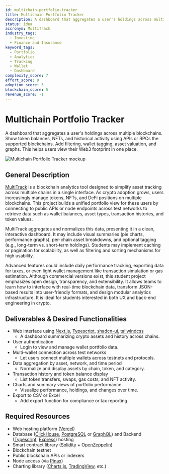 ```yaml
---
id: multichain-portfolio-tracker
title: Multichain Portfolio Tracker
description: A dashboard that aggregates a user's holdings across multiple blockchains. Show token balances, NFTs, and historical activity using APIs or RPCs the supported blockchains. Add filtering, wallet tagging, asset valuation, and graphs. This helps users view their Web3 footprint in one place.
status: idea
accronym: MultiTrack
industry_tags:
  - Investing
  - Finance and Insurance
keyword_tags:
  - Portfolio
  - Analytics
  - Tracking
  - Wallet
  - Dashboard
complexity_score: 7
effort_score: 9
adoption_score: 3
blockchain_score: 5
revenue_score: -1
---
```




# Multichain Portfolio Tracker

A dashboard that aggregates a user's holdings across multiple blockchains. Show token balances, NFTs, and historical activity using APIs or RPCs the supported blockchains. Add filtering, wallet tagging, asset valuation, and graphs. This helps users view their Web3 footprint in one place.

![Multichain Portfolio Tracker mockup](/images/project/multichain-portfolio-tracker.jpg)

## General Description

[MultiTrack](https://multitrack.monark.io) is a blockchain analytics tool designed to simplify asset tracking across multiple chains in a single interface. As crypto adoption grows, users increasingly manage tokens, NFTs, and DeFi positions on multiple blockchains. This project builds a unified portfolio view for these users by connecting to public APIs or node endpoints across test networks to retrieve data such as wallet balances, asset types, transaction histories, and token values.

MultiTrack aggregates and normalizes this data, presenting it in a clean, interactive dashboard. It may include visual summaries (pie charts, performance graphs), per-chain asset breakdowns, and optional tagging (e.g., long-term vs. short-term holdings). Students may implement caching or pagination for scalability, as well as filtering and sorting mechanisms for high usability.

Advanced features could include daily performance tracking, exporting data for taxes, or even light wallet management like transaction simulation or gas estimation. Although commercial versions exist, this student project emphasizes open design, transparency, and extensibility. It allows teams to learn how to interface with real-time blockchain data, transform JSON-based results into user-friendly formats, and design modular analytics infrastructure. It is ideal for students interested in both UX and back-end engineering in crypto.

## Deliverables & Desired Functionalities

- Web interface using [Next.js](https://nextjs.org/), [Typescript](https://www.typescriptlang.org/), [shadcn-ui](https://ui.shadcn.com/), [tailwindcss](https://tailwindcss.com/)
    - A dashboard summarizing crypto assets and history across chains.
- User authentication 
    - Login to view and manage wallet portfolio data.
- Multi-wallet connection across test networks
    - Let users connect multiple wallets across testnets and protocols.
- Data aggregation by asset, network, and time period
    - Normalize and display assets by chain, token, and category.
- Transaction history and token balance display
    - List token transfers, swaps, gas costs, and NFT activity.
- Charts and summary views of portfolio performance
    - Visualize performance, holdings, and changes over time.
- Export to CSV or Excel
    - Add export function for compliance or tax reporting.

## Required Resources

- Web hosting platform ([Vercel](https://www.vercel.com/))
- Database ([ClickHouse](https://clickhouse.com/), [PostgreSQL](https://www.postgresql.org/) or [GraphQL](https://graphql.org/)) and Backend ([Typescript](https://www.typescriptlang.org/), [Express](https://expressjs.com/)) hosting
- Smart contract library ([Solidity](https://soliditylang.org/) + [OpenZeppelin](https://www.openzeppelin.com/))
- Blockchain testnet
- Public blockchain APIs or indexers
- Node access (via [Pinax](https://pinax.network))
- Charting library ([Charts.js](https://www.chartjs.org/), [TradingView](https://www.tradingview.com/lightweight-charts/), etc.)
